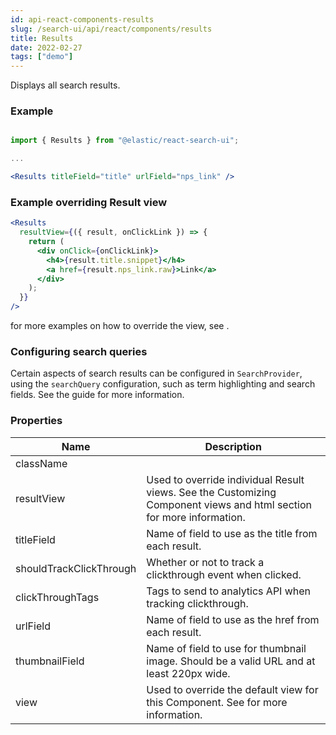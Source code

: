 ```yaml
---
id: api-react-components-results
slug: /search-ui/api/react/components/results
title: Results
date: 2022-02-27
tags: ["demo"]
---
```


Displays all search results.

### Example

```jsx

import { Results } from "@elastic/react-search-ui";

...

<Results titleField="title" urlField="nps_link" />
```

### Example overriding Result view

```jsx
<Results
  resultView={({ result, onClickLink }) => {
    return (
      <div onClick={onClickLink}>
        <h4>{result.title.snippet}</h4>
        <a href={result.nps_link.raw}>Link</a>
      </div>
    );
  }}
/>
```

for more examples on how to override the view, see <DocLink id="guides-customizing-styles-and-html" section="results-component" text="Customizing styles and HTML" />.

### Configuring search queries

Certain aspects of search results can be configured in `SearchProvider`, using the `searchQuery` configuration, such as
term highlighting and search fields. See the <DocLink
  id="api-configuration"
  section="search-query-queryconfig"
  text="Search Query Configuration"
/> guide
for more information.

### Properties

| Name                    | Description                                                                                                                                                                                                   |
| ----------------------- | ------------------------------------------------------------------------------------------------------------------------------------------------------------------------------------------------------------- |
| className               |                                                                                                                                                                                                               |
| resultView              | Used to override individual Result views. See the Customizing Component views and html section for more information.                                                                                          |
| titleField              | Name of field to use as the title from each result.                                                                                                                                                           |
| shouldTrackClickThrough | Whether or not to track a clickthrough event when clicked.                                                                                                                                                    |
| clickThroughTags        | Tags to send to analytics API when tracking clickthrough.                                                                                                                                                     |
| urlField                | Name of field to use as the href from each result.                                                                                                                                                            |
| thumbnailField          | Name of field to use for thumbnail image. Should be a valid URL and at least 220px wide.                                                                                                                      |
| view                    | Used to override the default view for this Component. See <DocLink id="guides-customizing-styles-and-html" section="customizing-html" text="Customization: Component views and HTML" /> for more information. |
